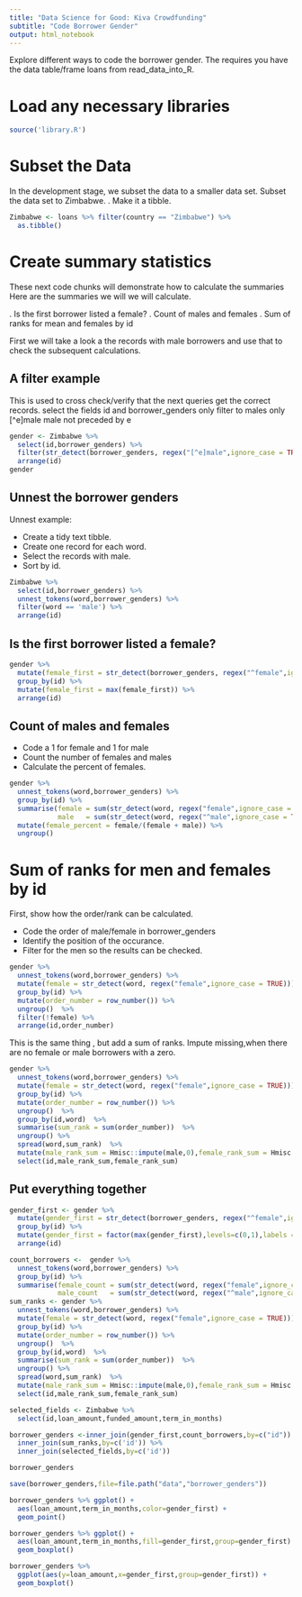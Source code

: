 ```yaml
---
title: "Data Science for Good: Kiva Crowdfunding"
subtitle: "Code Borrower Gender"
output: html_notebook
---
```


Explore different ways to code the borrower gender.
The requires you have the data table/frame loans from read_data_into_R.

# Load any necessary libraries
```r
source('library.R')
```

# Subset the Data
In the development stage, we subset the data to a smaller data set. Subset the data set to Zimbabwe. .
Make it a tibble.
```r
Zimbabwe <- loans %>% filter(country == "Zimbabwe") %>% 
  as.tibble()
```

# Create summary statistics
These next code chunks will demonstrate how to calculate the summaries
Here are the summaries we will we will calculate.

. Is the first borrower listed a female?
. Count of males and females
. Sum of ranks for mean and females by id

First we will take a look a the records with male borrowers and use that to check 
the subsequent calculations.

## A filter example
This is used to cross check/verify that the next queries get the correct records.
select the fields id and borrower_genders only
filter to males only
[^e]male  male not preceded by e
```r
gender <- Zimbabwe %>% 
  select(id,borrower_genders) %>% 
  filter(str_detect(borrower_genders, regex("[^e]male",ignore_case = TRUE))) %>% 
  arrange(id)
gender
```
## Unnest the borrower genders
Unnest example:

* Create a tidy text tibble.
* Create one record for each word.
* Select the records with male.
* Sort by id.
```r
Zimbabwe %>% 
  select(id,borrower_genders) %>% 
  unnest_tokens(word,borrower_genders) %>% 
  filter(word == 'male') %>% 
  arrange(id)
```
## Is the first borrower listed a female?
```r
gender %>% 
  mutate(female_first = str_detect(borrower_genders, regex("^female",ignore_case = TRUE))) %>% 
  group_by(id) %>%
  mutate(female_first = max(female_first)) %>% 
  arrange(id)
```

## Count of males and females

* Code a 1 for female and 1 for male 
* Count the number of females and males
* Calculate the percent of females.
```r
gender %>% 
  unnest_tokens(word,borrower_genders) %>%
  group_by(id) %>%
  summarise(female = sum(str_detect(word, regex("female",ignore_case = TRUE))),
            male   = sum(str_detect(word, regex("^male",ignore_case = TRUE)))) %>% 
  mutate(female_percent = female/(female + male)) %>% 
  ungroup()
```
# Sum of ranks for men and females by id

First, show how the order/rank can be calculated.

* Code the order of male/female in borrower_genders
* Identify the position of the occurance.
* Filter for the men so the results can be checked.
```r
gender %>% 
  unnest_tokens(word,borrower_genders) %>%
  mutate(female = str_detect(word, regex("female",ignore_case = TRUE))) %>% 
  group_by(id) %>% 
  mutate(order_number = row_number()) %>%
  ungroup()  %>% 
  filter(!female) %>% 
  arrange(id,order_number)
```
This is the same thing , but add a sum of ranks.
Impute missing,when there are no female or male borrowers with a zero.
```r
gender %>% 
  unnest_tokens(word,borrower_genders) %>%
  mutate(female = str_detect(word, regex("female",ignore_case = TRUE))) %>% 
  group_by(id) %>% 
  mutate(order_number = row_number()) %>%
  ungroup()  %>% 
  group_by(id,word)  %>% 
  summarise(sum_rank = sum(order_number))  %>% 
  ungroup() %>% 
  spread(word,sum_rank)  %>% 
  mutate(male_rank_sum = Hmisc::impute(male,0),female_rank_sum = Hmisc::impute(female,0)) %>% 
  select(id,male_rank_sum,female_rank_sum)
```





## Put everything together
```r
gender_first <- gender %>% 
  mutate(gender_first = str_detect(borrower_genders, regex("^female",ignore_case = TRUE))) %>% 
  group_by(id) %>%
  mutate(gender_first = factor(max(gender_first),levels=c(0,1),labels = c("Male","Female"))) %>% 
  arrange(id) 

count_borrowers <-  gender %>% 
  unnest_tokens(word,borrower_genders) %>%
  group_by(id) %>%
  summarise(female_count = sum(str_detect(word, regex("female",ignore_case = TRUE))),
            male_count   = sum(str_detect(word, regex("^male",ignore_case = TRUE)))) 
sum_ranks <- gender %>% 
  unnest_tokens(word,borrower_genders) %>%
  mutate(female = str_detect(word, regex("female",ignore_case = TRUE))) %>% 
  group_by(id) %>% 
  mutate(order_number = row_number()) %>%
  ungroup()  %>% 
  group_by(id,word)  %>% 
  summarise(sum_rank = sum(order_number))  %>% 
  ungroup() %>% 
  spread(word,sum_rank)  %>% 
  mutate(male_rank_sum = Hmisc::impute(male,0),female_rank_sum = Hmisc::impute(female,0)) %>% 
  select(id,male_rank_sum,female_rank_sum)

selected_fields <- Zimbabwe %>% 
  select(id,loan_amount,funded_amount,term_in_months)

borrower_genders <-inner_join(gender_first,count_borrowers,by=c("id")) %>% 
  inner_join(sum_ranks,by=c('id')) %>% 
  inner_join(selected_fields,by=c('id'))

```
```r
borrower_genders
```
```r
save(borrower_genders,file=file.path("data","borrower_genders"))
```

```r
borrower_genders %>% ggplot() +
  aes(loan_amount,term_in_months,color=gender_first) +
  geom_point()

```
```r
borrower_genders %>% ggplot() +
  aes(loan_amount,term_in_months,fill=gender_first,group=gender_first) +
  geom_boxplot()
```
```r
borrower_genders %>% 
  ggplot(aes(y=loan_amount,x=gender_first,group=gender_first)) +
  geom_boxplot()

```










